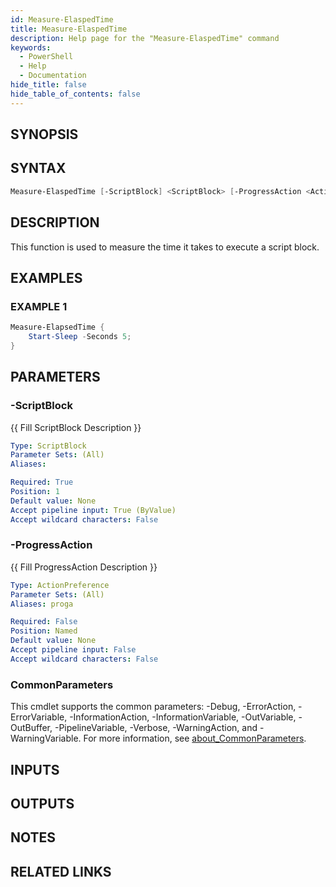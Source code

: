 ```yaml
---
id: Measure-ElaspedTime
title: Measure-ElaspedTime
description: Help page for the "Measure-ElaspedTime" command
keywords:
  - PowerShell
  - Help
  - Documentation
hide_title: false
hide_table_of_contents: false
---
```


## SYNOPSIS

## SYNTAX

```powershell
Measure-ElaspedTime [-ScriptBlock] <ScriptBlock> [-ProgressAction <ActionPreference>] [<CommonParameters>]
```

## DESCRIPTION

This function is used to measure the time it takes to execute a script block.

## EXAMPLES

### EXAMPLE 1

```powershell
Measure-ElapsedTime {
    Start-Sleep -Seconds 5;
}
```

## PARAMETERS

### -ScriptBlock

\{\{ Fill ScriptBlock Description \}\}

```yaml
Type: ScriptBlock
Parameter Sets: (All)
Aliases:

Required: True
Position: 1
Default value: None
Accept pipeline input: True (ByValue)
Accept wildcard characters: False
```

### -ProgressAction

\{\{ Fill ProgressAction Description \}\}

```yaml
Type: ActionPreference
Parameter Sets: (All)
Aliases: proga

Required: False
Position: Named
Default value: None
Accept pipeline input: False
Accept wildcard characters: False
```

### CommonParameters

This cmdlet supports the common parameters: -Debug, -ErrorAction, -ErrorVariable, -InformationAction, -InformationVariable, -OutVariable, -OutBuffer, -PipelineVariable, -Verbose, -WarningAction, and -WarningVariable. For more information, see [about_CommonParameters](http://go.microsoft.com/fwlink/?LinkID=113216).

## INPUTS

## OUTPUTS

## NOTES

## RELATED LINKS
